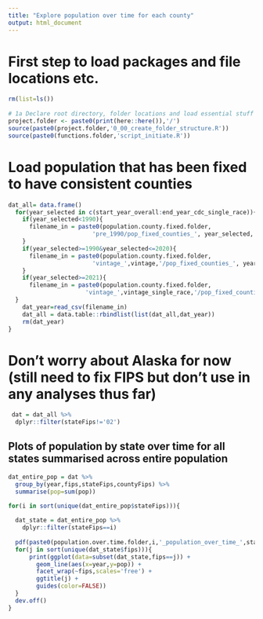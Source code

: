 ```yaml
---
title: "Explore population over time for each county"
output: html_document
---
```


# First step to load packages and file locations etc.
```r
rm(list=ls())
 
# 1a Declare root directory, folder locations and load essential stuff
project.folder <- paste0(print(here::here()),'/')
source(paste0(project.folder,'0_00_create_folder_structure.R'))
source(paste0(functions.folder,'script_initiate.R'))
```

# Load population that has been fixed to have consistent counties
```r
dat_all= data.frame()
  for(year_selected in c(start_year_overall:end_year_cdc_single_race)){
    if(year_selected<1990){
      filename_in = paste0(population.county.fixed.folder,
                        'pre_1990/pop_fixed_counties_', year_selected,'.csv')  
    }
    if(year_selected>=1990&year_selected<=2020){
      filename_in = paste0(population.county.fixed.folder,
                        'vintage_',vintage,'/pop_fixed_counties_', year_selected,'.csv')
    }
    if(year_selected>=2021){
      filename_in = paste0(population.county.fixed.folder,
                      'vintage_',vintage_single_race,'/pop_fixed_counties_', year_selected,'.csv')
  }    
    dat_year=read_csv(filename_in)
    dat_all = data.table::rbindlist(list(dat_all,dat_year))
    rm(dat_year)
}
```

# Don't worry about Alaska for now (still need to fix FIPS but don't use in any analyses thus far)
```r
 dat = dat_all %>%
  dplyr::filter(stateFips!='02')
```

## Plots of population by state over time for all states summarised across entire population
```r

dat_entire_pop = dat %>%
  group_by(year,fips,stateFips,countyFips) %>%
  summarise(pop=sum(pop))

for(i in sort(unique(dat_entire_pop$stateFips))){
  
  dat_state = dat_entire_pop %>%
    dplyr::filter(stateFips==i)
  
  pdf(paste0(population.over.time.folder,i,'_population_over_time_',start_year_overall,'_',end_year_cdc,'.pdf'),paper='a4r',height=0,width=0)
  for(j in sort(unique(dat_state$fips))){
      print(ggplot(data=subset(dat_state,fips==j)) + 
        geom_line(aes(x=year,y=pop)) +
        facet_wrap(~fips,scales='free') +
        ggtitle(j) +
        guides(color=FALSE))
  }
  dev.off()
}
```